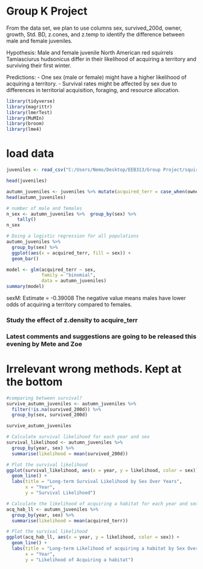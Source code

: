 
# Group K Project
From the data set, we plan to use columns sex, survived_200d, owner, growth, Std. BD, z.cones, and z.temp to identify the difference between male and female juveniles.

Hypothesis:
Male and female juvenile North American red squirrels Tamiasciurus hudsonicus differ
in their likelihood of acquiring a territory and surviving their first winter.

Predictions:
- One sex (male or female) might have a higher likelihood of acquiring a territory.
- Survival rates might be affected by sex due to differences in territorial acquisition, foraging, and resource allocation.

```{r}
library(tidyverse)
library(magrittr)
library(lmerTest)
library(MuMIn)
library(broom)
library(lme4)
```

# load data
```{r}
juveniles <- read_csv("C:/Users/Nemo/Desktop/EEB313/Group Project/squirrels dataset/autumn_juveniles.csv")

head(juveniles)
```
```{r}
autumn_juveniles <- juveniles %>% mutate(acquired_terr = case_when(owner == "acquired territory" ~ 1, TRUE ~ 0) )
head(autumn_juveniles)
```

```{r}
# number of male and females
n_sex <- autumn_juveniles %>%  group_by(sex) %>%
    tally()
n_sex
```

```{r}
# Doing a logistic regression for all populations
autumn_juveniles %>%
  group_by(sex) %>%
  ggplot(aes(x = acquired_terr, fill = sex)) + 
  geom_bar()
```


```{r}
model <- glm(acquired_terr ~ sex, 
             family = "binomial", 
             data = autumn_juveniles)
summary(model)
```

sexM:
Estimate = -0.39008
The negative value means males have lower odds of acquiring a territory compared to females.


### Study the effect of z.density to acquire_terr

### Latest comments and suggestions are going to be released this evening by Mete and Zoe










# Irrelevant wrong methods. Kept at the bottom
```{r}
#comparing between survival?
survive_autumn_juveniles <- autumn_juveniles %>% 
  filter(!is.na(survived_200d)) %>% 
  group_by(sex, survived_200d)

survive_autumn_juveniles
```

```{r}
# Calculate survival likelihood for each year and sex
survival_likelihood <- autumn_juveniles %>%
  group_by(year, sex) %>%
  summarise(likelihood = mean(survived_200d))

# Plot the survival likelihood
ggplot(survival_likelihood, aes(x = year, y = likelihood, color = sex)) +
  geom_line() +
  labs(title = "Long-term Survival Likelihood by Sex Over Years",
       x = "Year",
       y = "Survival Likelihood")
```

```{r}
# Calculate the likelihood of acquiring a habitat for each year and sex
acq_hab_ll <- autumn_juveniles %>%
  group_by(year, sex) %>%
  summarise(likelihood = mean(acquired_terr))

# Plot the survival likelihood
ggplot(acq_hab_ll, aes(x = year, y = likelihood, color = sex)) +
  geom_line() +
  labs(title = "Long-term Likelihood of acquiring a habitat by Sex Over Years",
       x = "Year",
       y = "Likelihood of Acquiring a habitat")
```



